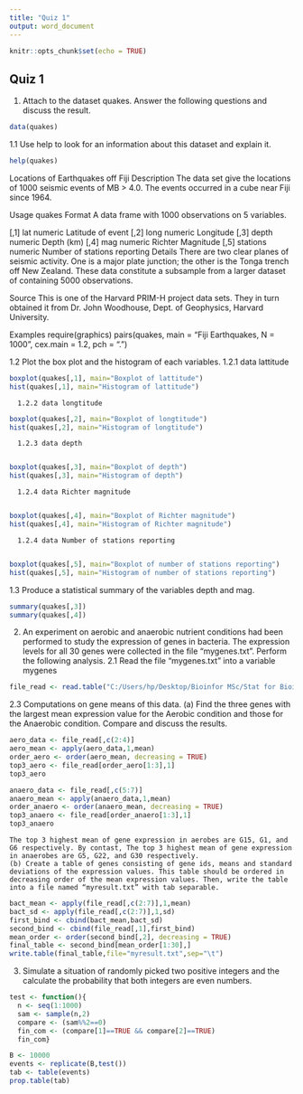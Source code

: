 ---
title: "Quiz 1"
output: word_document
---

```{r setup, include=FALSE}
knitr::opts_chunk$set(echo = TRUE)
```

## Quiz 1

1. Attach to the dataset quakes. Answer the following questions and discuss the result.

```{r}
data(quakes)

```

  1.1 Use help to look for an information about this dataset and explain it.
  
```{r}
help(quakes)
```
  
Locations of Earthquakes off Fiji
Description
The data set give the locations of 1000 seismic events of MB > 4.0. The events occurred in a cube near Fiji since 1964.

Usage
quakes
Format
A data frame with 1000 observations on 5 variables.

[,1]	lat	numeric	Latitude of event
[,2]	long	numeric	Longitude
[,3]	depth	numeric	Depth (km)
[,4]	mag	numeric	Richter Magnitude
[,5]	stations	numeric	Number of stations reporting
Details
There are two clear planes of seismic activity. One is a major plate junction; the other is the Tonga trench off New Zealand. These data constitute a subsample from a larger dataset of containing 5000 observations.

Source
This is one of the Harvard PRIM-H project data sets. They in turn obtained it from Dr. John Woodhouse, Dept. of Geophysics, Harvard University.

Examples
require(graphics)
pairs(quakes, main = "Fiji Earthquakes, N = 1000", cex.main = 1.2, pch = ".")

  1.2 Plot the box plot and the histogram of each variables.
      1.2.1 data lattitude
  
```{r}
boxplot(quakes[,1], main="Boxplot of lattitude")
hist(quakes[,1], main="Histogram of lattitude")
```
      1.2.2 data longtitude
    
```{r}
boxplot(quakes[,2], main="Boxplot of longtitude")
hist(quakes[,2], main="Histogram of longtitude")
```
      1.2.3 data depth
      
```{r}
boxplot(quakes[,3], main="Boxplot of depth")
hist(quakes[,3], main="Histogram of depth")
```
      1.2.4 data Richter magnitude
      
```{r}
boxplot(quakes[,4], main="Boxplot of Richter magnitude")
hist(quakes[,4], main="Histogram of Richter magnitude")
```
      1.2.4 data Number of stations reporting
      
```{r}
boxplot(quakes[,5], main="Boxplot of number of stations reporting")
hist(quakes[,5], main="Histogram of number of stations reporting")
```
      
  1.3 Produce a statistical summary of the variables depth and mag.
  
```{r}
summary(quakes[,3])
summary(quakes[,4])
```
  
2. An experiment on aerobic and anaerobic nutrient conditions had been performed to study
the expression of genes in bacteria. The expression levels for all 30 genes were collected in the file “mygenes.txt”. Perform the following analysis.
  2.1 Read the file “mygenes.txt” into a variable mygenes
  
```{r}
file_read <- read.table("C:/Users/hp/Desktop/Bioinfor MSc/Stat for Bioinfo/mygenes.txt", header= TRUE, fileEncoding="UCS-2LE")
```
  
  2.3 Computations on gene means of this data.
    (a) Find the three genes with the largest mean expression value for the Aerobic condition and those for the Anaerobic condition. Compare and discuss the results.
    
```{r}
aero_data <- file_read[,c(2:4)]
aero_mean <- apply(aero_data,1,mean)
order_aero <- order(aero_mean, decreasing = TRUE)
top3_aero <- file_read[order_aero[1:3],1]
top3_aero
```
```{r}
anaero_data <- file_read[,c(5:7)]
anaero_mean <- apply(anaero_data,1,mean)
order_anaero <- order(anaero_mean, decreasing = TRUE)
top3_anaero <- file_read[order_anaero[1:3],1]
top3_anaero
```
    The top 3 highest mean of gene expression in aerobes are G15, G1, and G6 respectively. By contast, The top 3 highest mean of gene expression in anaerobes are G5, G22, and G30 respectively.
    (b) Create a table of genes consisting of gene ids, means and standard deviations of the expression values. This table should be ordered in decreasing order of the mean expression values. Then, write the table into a file named “myresult.txt” with tab separable.
    
```{r}
bact_mean <- apply(file_read[,c(2:7)],1,mean)
bact_sd <- apply(file_read[,c(2:7)],1,sd)
first_bind <- cbind(bact_mean,bact_sd)
second_bind <- cbind(file_read[,1],first_bind)
mean_order <- order(second_bind[,2], decreasing = TRUE)
final_table <- second_bind[mean_order[1:30],]
write.table(final_table,file="myresult.txt",sep="\t")
```
    
3. Simulate a situation of randomly picked two positive integers and the calculate the probability that both integers are even numbers.

```{r}
test <- function(){
  n <- seq(1:1000)
  sam <- sample(n,2)
  compare <- (sam%%2==0)
  fin_com <- (compare[1]==TRUE && compare[2]==TRUE)
  fin_com}

B <- 10000
events <- replicate(B,test())
tab <- table(events)
prop.table(tab)
```

